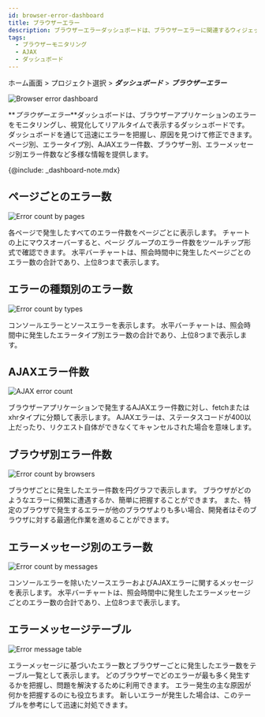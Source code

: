 ```yaml
---
id: browser-error-dashboard
title: ブラウザーエラー
description: ブラウザーエラーダッシュボードは、ブラウザーエラーに関連するウィジェットで構成されるリアルタイムの統計データのダッシュボードです。
tags:
  - ブラウザーモニタリング
  - AJAX
  - ダッシュボード
---
```


ホーム画面 > プロジェクト選択 > **_ダッシュボード_** > **_ブラウザーエラー_**

![Browser error dashboard](/img/browser-error-dashboard.png)

**_ブラウザーエラー_**ダッシュボードは、ブラウザーアプリケーションのエラーをモニタリングし、視覚化してリアルタイムで表示するダッシュボードです。 ダッシュボードを通じて迅速にエラーを把握し、原因を見つけて修正できます。 ページ別、エラータイプ別、AJAXエラー件数、ブラウザー別、エラーメッセージ別エラー件数など多様な情報を提供します。

{@include: _dashboard-note.mdx}

## ページごとのエラー数

![Error count by pages](/img/browser-error-by-page.png)

各ページで発生したすべてのエラー件数をページごとに表示します。 チャートの上にマウスオーバーすると、ページ グループのエラー件数をツールチップ形式で確認できます。 水平バーチャートは、照会時間中に発生したページごとのエラー数の合計であり、上位8つまで表示します。

## エラーの種類別のエラー数

![Error count by types](/img/browser-error-by-types.png)

コンソールエラーとソースエラーを表示します。 水平バーチャートは、照会時間中に発生したエラータイプ別エラー数の合計であり、上位8つまで表示します。

## AJAXエラー件数

![AJAX error count](/img/browser-error-ajax-by-error.png)

ブラウザーアプリケーションで発生するAJAXエラー件数に対し、fetchまたはxhrタイプに分類して表示します。 AJAXエラーは、ステータスコードが400以上だったり、リクエスト自体ができなくてキャンセルされた場合を意味します。

## ブラウザ別エラー件数

![Error count by browsers](/img/browser-erorr-by-browsers.png)

ブラウザごとに発生したエラー件数を円グラフで表示します。 ブラウザがどのようなエラーに頻繁に遭遇するか、簡単に把握することができます。 また、特定のブラウザで発生するエラーが他のブラウザよりも多い場合、開発者はそのブラウザに対する最適化作業を進めることができます。

## エラーメッセージ別のエラー数

![Error count by messages](/img/browser-error-by-messages.png)

コンソールエラーを除いたソースエラーおよびAJAXエラーに関するメッセージを表示します。 水平バーチャートは、照会時間中に発生したエラーメッセージごとのエラー数の合計であり、上位8つまで表示します。

## エラーメッセージテーブル

![Error message table](/img/browser-error-table.png)

エラーメッセージに基づいたエラー数とブラウザーごとに発生したエラー数をテーブル一覧として表示します。 どのブラウザーでどのエラーが最も多く発生するかを把握し、問題を解決するために利用できます。 エラー発生の主な原因が何かを把握するのにも役立ちます。 新しいエラーが発生した場合は、このテーブルを参考にして迅速に対処できます。
